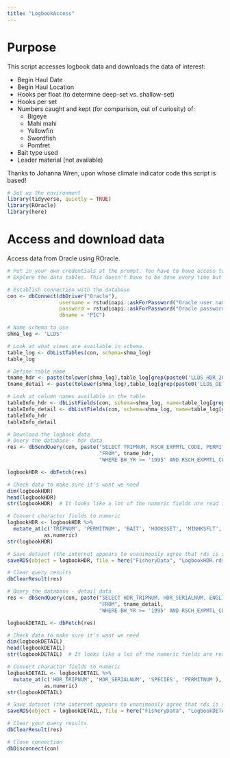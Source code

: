 ```yaml
---
title: "LogbookAccess"
---
```


# Purpose
This script accesses logbook data and downloads the data of interest:  

* Begin Haul Date  
* Begin Haul Location
* Hooks per float (to determine deep-set vs. shallow-set)  
* Hooks per set
* Numbers caught and kept (for comparison, out of curiosity) of:
  * Bigeye
  * Mahi mahi
  * Yellowfin
  * Swordfish
  * Pomfret
* Bait type used
* Leader material (not available)

Thanks to Johanna Wren, upon whose climate indicator code this script is based!

```r
# Set up the environment
library(tidyverse, quietly = TRUE)
library(ROracle)
library(here)
```

# Access and download data 
Access data from Oracle using ROracle. 

```r
# Put in your own credentials at the prompt. You have to have access to the dataset in question to be able to access it.
# Explore the data tables. This doesn't have to be done every time but it's helpful the first time and when trying to figure out what data are needed and available. 

# Establish connection with the database
con <- dbConnect(dbDriver("Oracle"),
                 username = rstudioapi::askForPassword("Oracle user name"),
                 password = rstudioapi::askForPassword("Oracle password"), 
                 dbname = "PIC")

# Name schema to use
shma_log <- 'LLDS'

# Look at what views are available in schema.
table_log <- dbListTables(con, schema=shma_log)
table_log

# Define table name
tname_hdr <- paste(tolower(shma_log),table_log[grep(paste0('LLDS_HDR_2025'), table_log)], sep='.')  # this is the HDR table, not the DETAIL
tname_detail <- paste(tolower(shma_log),table_log[grep(paste0('LLDS_DETAIL_2025'), table_log)], sep='.')

# Look at column names available in the table
tableInfo_hdr <- dbListFields(con, schema=shma_log, name=table_log[grep('LLDS_HDR_2025', table_log)])
tableInfo_detail <- dbListFields(con, schema=shma_log, name=table_log[grep('LLDS_DETAIL_2025', table_log)])
tableInfo_hdr
tableInfo_detail
```

```r
# Download the logbook data
# Query the database - hdr data
res <- dbSendQuery(con, paste("SELECT TRIPNUM, RSCH_EXPMTL_CODE, PERMITNUM, BAIT, HOOKSSET, MINHKSFLT, MAXHKSFLT, BHLATDEG, BHLATMIN, BHLONGDEG, BHLONGMIN, SERIALNUM, FLEET, BH_YR, BH_MON", 
                              "FROM", tname_hdr,
                              "WHERE BH_YR >= '1995' AND RSCH_EXPMTL_CODE IS NULL AND SERIALNUM IS NOT NULL AND FLEET = 'HI'")) 

logbookHDR <- dbFetch(res)

# Check data to make sure it's want we need
dim(logbookHDR)
head(logbookHDR)
str(logbookHDR)  # It looks like a lot of the numeric fields are read in as characters

# Convert character fields to numeric
logbookHDR <- logbookHDR %>% 
  mutate_at(c('TRIPNUM', 'PERMITNUM', 'BAIT', 'HOOKSSET', 'MINHKSFLT', 'MAXHKSFLT', 'BHLATDEG', 'BHLATMIN', 'BHLONGDEG', 'BHLONGMIN', 'SERIALNUM'), 
            as.numeric) 
str(logbookHDR)

# Save dataset (the internet appears to unanimously agree that rds is superior to csv in terms of speed, memory, metadata preservation, and more)
saveRDS(object = logbookHDR, file = here("FisheryData", "LogbookHDR.rds"))

# Clear query results
dbClearResult(res)

# Query the database - detail data
res <- dbSendQuery(con, paste("SELECT HDR_TRIPNUM, HDR_SERIALNUM, ENGLISH_NAME, SPECIES, NUMKEPT, NUMRELEASED, FLEET, BH_YR, BH_MON, PERMITNUM, HOOKSSET, MAXHKSFLT, RSCH_EXPMTL_CODE",
                              "FROM", tname_detail,
                              "WHERE BH_YR >= '1995' AND RSCH_EXPMTL_CODE IS NULL AND HDR_SERIALNUM IS NOT NULL AND FLEET = 'HI'")) 

logbookDETAIL <- dbFetch(res)

# Check data to make sure it's want we need
dim(logbookDETAIL)
head(logbookDETAIL)
str(logbookDETAIL)  # It looks like a lot of the numeric fields are read in as characters

# Convert character fields to numeric
logbookDETAIL <- logbookDETAIL %>% 
  mutate_at(c('HDR_TRIPNUM', 'HDR_SERIALNUM', 'SPECIES', 'PERMITNUM'), 
            as.numeric) 
str(logbookDETAIL)

# Save dataset (the internet appears to unanimously agree that rds is superior to csv in terms of speed, memory, metadata preservation, and more)
saveRDS(object = logbookDETAIL, file = here("FisheryData", "LogbookDETAIL.rds"))

# Clear your query results
dbClearResult(res)
```

```r
# Close connection
dbDisconnect(con)
```


